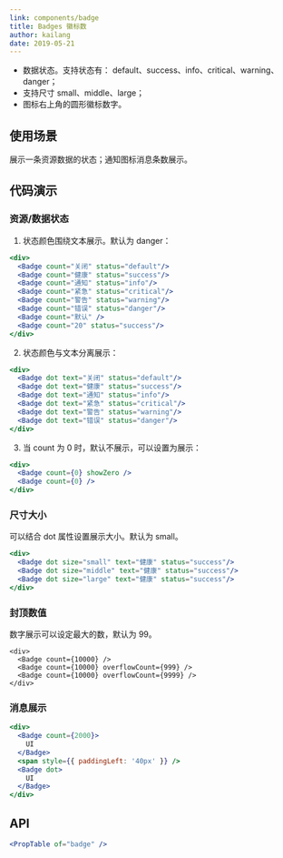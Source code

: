 ```yaml
---
link: components/badge
title: Badges 徽标数
author: kailang
date: 2019-05-21
---
```


- 数据状态。支持状态有： default、success、info、critical、warning、danger；
- 支持尺寸 small、middle、large；
- 图标右上角的圆形徽标数字。

## 使用场景
展示一条资源数据的状态；通知图标消息条数展示。

## 代码演示

### 资源/数据状态
1. 状态颜色围绕文本展示。默认为 danger：
```jsx
<div>
  <Badge count="关闭" status="default"/>
  <Badge count="健康" status="success"/>
  <Badge count="通知" status="info"/>
  <Badge count="紧急" status="critical"/>
  <Badge count="警告" status="warning"/>
  <Badge count="错误" status="danger"/>
  <Badge count="默认" />
  <Badge count="20" status="success"/>
</div>
```
2. 状态颜色与文本分离展示：
```jsx
<div>
  <Badge dot text="关闭" status="default"/>
  <Badge dot text="健康" status="success"/>
  <Badge dot text="通知" status="info"/>
  <Badge dot text="紧急" status="critical"/>
  <Badge dot text="警告" status="warning"/>
  <Badge dot text="错误" status="danger"/>
</div>
```
3. 当 count 为 0 时，默认不展示，可以设置为展示：
```jsx
<div>
  <Badge count={0} showZero />
  <Badge count={0} />
</div>
```

### 尺寸大小
可以结合 dot 属性设置展示大小。默认为 small。
```jsx
<div>
  <Badge dot size="small" text="健康" status="success"/>
  <Badge dot size="middle" text="健康" status="success"/>
  <Badge dot size="large" text="健康" status="success"/>
</div>
```
### 封顶数值
数字展示可以设定最大的数，默认为 99。
```
<div>
  <Badge count={10000} />
  <Badge count={10000} overflowCount={999} />
  <Badge count={10000} overflowCount={9999} />
</div>
```

### 消息展示
```jsx
<div>
  <Badge count={2000}>
    UI
  </Badge>
  <span style={{ paddingLeft: '40px' }} />
  <Badge dot>
    UI
  </Badge>
</div>
```

## API
```jsx previewOnly
<PropTable of="badge" />
```
